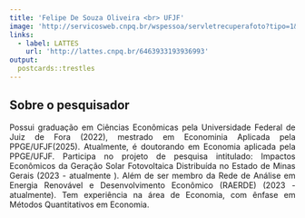 ```yaml
---
title: 'Felipe De Souza Oliveira <br> UFJF'
image: 'http://servicosweb.cnpq.br/wspessoa/servletrecuperafoto?tipo=1&id=K1103976A0'
links:
  - label: LATTES
    url: 'http://lattes.cnpq.br/6463933193936993'
output:
  postcards::trestles
---
```



<div style="text-align: justify">


## Sobre o pesquisador


Possui graduação em Ciências Econômicas pela Universidade Federal de Juiz de Fora (2022), mestrado em Econominia Aplicada pela PPGE/UFJF(2025). Atualmente, é doutorando em Economia aplicada pela PPGE/UFJF. Participa no projeto de pesquisa intitulado: Impactos Econômicos da Geração Solar Fotovoltaica Distribuída no Estado de Minas Gerais (2023 - atualmente ). Além de ser membro da Rede de Análise em Energia Renovável e Desenvolvimento Econômico (RAERDE) (2023 - atualmente). Tem experiência na área de Economia, com ênfase em Métodos Quantitativos em Economia.